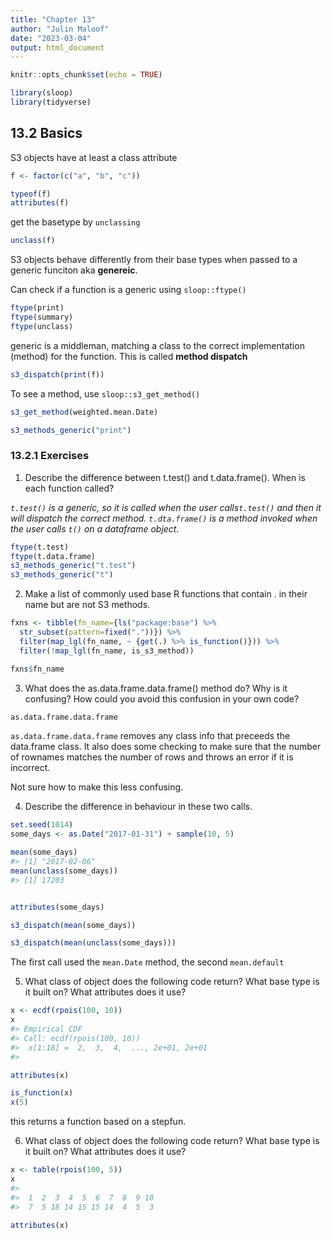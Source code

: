 ```yaml
---
title: "Chapter 13"
author: "Julin Maloof"
date: "2023-03-04"
output: html_document
---
```


```r
knitr::opts_chunk$set(echo = TRUE)
```

```r
library(sloop)
library(tidyverse)
```

## 13.2 Basics

S3 objects have at least a class attribute

```r
f <- factor(c("a", "b", "c"))

typeof(f)
attributes(f)

```
get the basetype by `unclassing`
```r
unclass(f)
```

S3 objects behave differently from their base types when passed to a generic funciton aka __genereic__.

Can check if a function is a generic using `sloop::ftype()`

```r
ftype(print)
ftype(summary)
ftype(unclass)
```

generic is a middleman, matching a class to the correct implementation (method) for the function.  This is called __method dispatch__

```r
s3_dispatch(print(f))
```

To see a method, use `sloop::s3_get_method()`

```r
s3_get_method(weighted.mean.Date)
```


```r
s3_methods_generic("print")
```

### 13.2.1 Exercises

1. Describe the difference between t.test() and t.data.frame(). When is each function called?

_`t.test()` is a generic, so it is called when the user calls`t.test()` and then it will dispatch the correct method.  `t.dta.frame()` is a method invoked when the user calls `t()` on a dataframe object._

```r
ftype(t.test)
ftype(t.data.frame)
s3_methods_generic("t.test")
s3_methods_generic("t")
```

2. Make a list of commonly used base R functions that contain . in their name but are not S3 methods.

```r
fxns <- tibble(fn_name={ls("package:base") %>%
  str_subset(pattern=fixed("."))}) %>%
  filter(map_lgl(fn_name, ~ {get(.) %>% is_function()})) %>%
  filter(!map_lgl(fn_name, is_s3_method))

fxns$fn_name
```


3. What does the as.data.frame.data.frame() method do? Why is it confusing? How could you avoid this confusion in your own code?

```r
as.data.frame.data.frame
```
`as.data.frame.data.frame` removes any class info that preceeds the data.frame class.  It also does some checking to make sure that the number of rownames matches the number of rows and throws an error if it is incorrect.  

Not sure how to make this less confusing.

4. Describe the difference in behaviour in these two calls.
```r
set.seed(1014)
some_days <- as.Date("2017-01-31") + sample(10, 5)

mean(some_days)
#> [1] "2017-02-06"
mean(unclass(some_days))
#> [1] 17203


attributes(some_days)

s3_dispatch(mean(some_days))

s3_dispatch(mean(unclass(some_days)))

```
The first call used the `mean.Date` method, the second `mean.default`

5. What class of object does the following code return? What base type is it built on? What attributes does it use?

```r
x <- ecdf(rpois(100, 10))
x
#> Empirical CDF 
#> Call: ecdf(rpois(100, 10))
#>  x[1:18] =  2,  3,  4,  ..., 2e+01, 2e+01
#>  

attributes(x)

is_function(x)
x(5)
```
this returns a function based on a stepfun.


6. What class of object does the following code return? What base type is it built on? What attributes does it use?

```r
x <- table(rpois(100, 5))
x
#> 
#>  1  2  3  4  5  6  7  8  9 10 
#>  7  5 18 14 15 15 14  4  5  3

attributes(x)
```




